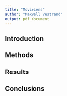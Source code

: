 ```yaml
---
title: "MovieLens"
author: "Maxwell Vestrand"
output: pdf_document
---
```


## Introduction


## Methods


## Results


## Conclusions